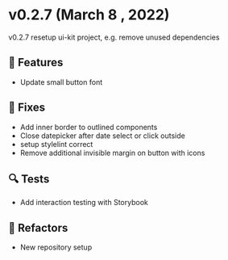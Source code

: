 
<Meta title="Releases/v0.x.x/v0.2.x/v0.2.7" />

<style> {`
  code {
    background-color: transparent!important;
  }
`}</style>

# v0.2.7 (March 8 , 2022)
v0.2.7 resetup ui-kit project, e.g. remove unused dependencies

## 🚀 Features
- Update small button font

## 🐛 Fixes
- Add inner border to outlined components
- Close datepicker after date select or click outside
- setup stylelint correct
- Remove additional invisible margin on button with icons

## 🔍 Tests
- Add interaction testing with Storybook

## 📝 Refactors
- New repository setup
